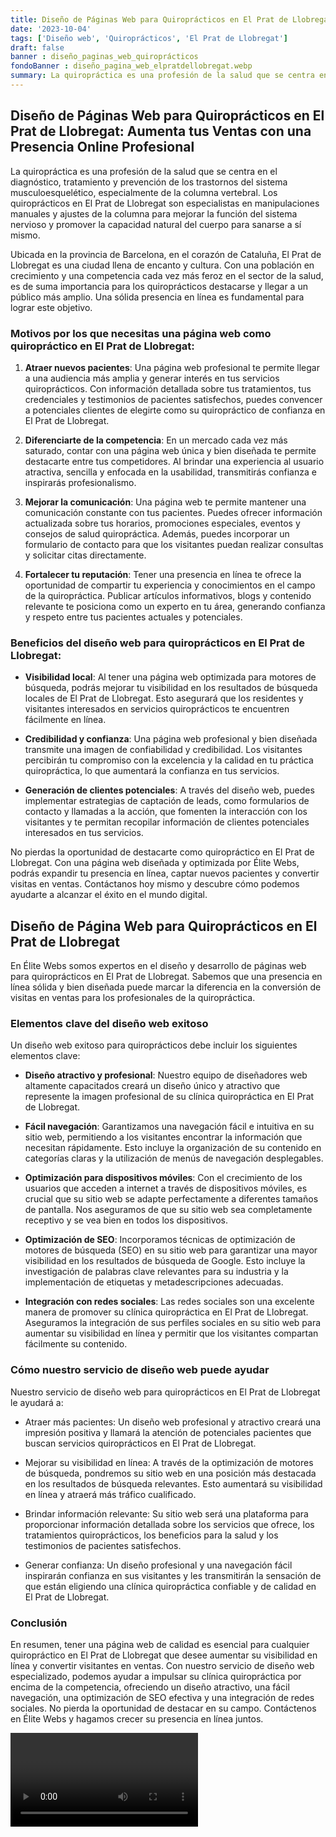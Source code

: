 ```yaml
---
title: Diseño de Páginas Web para Quiroprácticos en El Prat de Llobregat
date: '2023-10-04'
tags: ['Diseño web', 'Quiroprácticos', 'El Prat de Llobregat']
draft: false
banner : diseño_paginas_web_quiroprácticos
fondoBanner : diseño_pagina_web_elpratdellobregat.webp
summary: La quiropráctica es una profesión de la salud que se centra en el diagnóstico, tratamiento y prevención de los trastornos del sistema musculoesquelético, especialmente de la columna vertebral. Los quiroprácticos en El Prat de Llobregat son especialistas en manipulaciones manuales y ajustes de la columna para mejorar la función del sistema nervioso y promover la capacidad natural del cuerpo para sanarse a sí mismo.
---
```


## Diseño de Páginas Web para Quiroprácticos en El Prat de Llobregat: Aumenta tus Ventas con una Presencia Online Profesional

La quiropráctica es una profesión de la salud que se centra en el diagnóstico, tratamiento y prevención de los trastornos del sistema musculoesquelético, especialmente de la columna vertebral. Los quiroprácticos en El Prat de Llobregat son especialistas en manipulaciones manuales y ajustes de la columna para mejorar la función del sistema nervioso y promover la capacidad natural del cuerpo para sanarse a sí mismo.

Ubicada en la provincia de Barcelona, en el corazón de Cataluña, El Prat de Llobregat es una ciudad llena de encanto y cultura. Con una población en crecimiento y una competencia cada vez más feroz en el sector de la salud, es de suma importancia para los quiroprácticos destacarse y llegar a un público más amplio. Una sólida presencia en línea es fundamental para lograr este objetivo.

### Motivos por los que necesitas una página web como quiropráctico en El Prat de Llobregat:

1. **Atraer nuevos pacientes**: Una página web profesional te permite llegar a una audiencia más amplia y generar interés en tus servicios quiroprácticos. Con información detallada sobre tus tratamientos, tus credenciales y testimonios de pacientes satisfechos, puedes convencer a potenciales clientes de elegirte como su quiropráctico de confianza en El Prat de Llobregat.

2. **Diferenciarte de la competencia**: En un mercado cada vez más saturado, contar con una página web única y bien diseñada te permite destacarte entre tus competidores. Al brindar una experiencia al usuario atractiva, sencilla y enfocada en la usabilidad, transmitirás confianza e inspirarás profesionalismo.

3. **Mejorar la comunicación**: Una página web te permite mantener una comunicación constante con tus pacientes. Puedes ofrecer información actualizada sobre tus horarios, promociones especiales, eventos y consejos de salud quiropráctica. Además, puedes incorporar un formulario de contacto para que los visitantes puedan realizar consultas y solicitar citas directamente.

4. **Fortalecer tu reputación**: Tener una presencia en línea te ofrece la oportunidad de compartir tu experiencia y conocimientos en el campo de la quiropráctica. Publicar artículos informativos, blogs y contenido relevante te posiciona como un experto en tu área, generando confianza y respeto entre tus pacientes actuales y potenciales.

### Beneficios del diseño web para quiroprácticos en El Prat de Llobregat:

- **Visibilidad local**: Al tener una página web optimizada para motores de búsqueda, podrás mejorar tu visibilidad en los resultados de búsqueda locales de El Prat de Llobregat. Esto asegurará que los residentes y visitantes interesados en servicios quiroprácticos te encuentren fácilmente en línea.

- **Credibilidad y confianza**: Una página web profesional y bien diseñada transmite una imagen de confiabilidad y credibilidad. Los visitantes percibirán tu compromiso con la excelencia y la calidad en tu práctica quiropráctica, lo que aumentará la confianza en tus servicios.

- **Generación de clientes potenciales**: A través del diseño web, puedes implementar estrategias de captación de leads, como formularios de contacto y llamadas a la acción, que fomenten la interacción con los visitantes y te permitan recopilar información de clientes potenciales interesados en tus servicios.

No pierdas la oportunidad de destacarte como quiropráctico en El Prat de Llobregat. Con una página web diseñada y optimizada por Élite Webs, podrás expandir tu presencia en línea, captar nuevos pacientes y convertir visitas en ventas. Contáctanos hoy mismo y descubre cómo podemos ayudarte a alcanzar el éxito en el mundo digital.

<GifSeo />

<Cta />

## Diseño de Página Web para Quiroprácticos en El Prat de Llobregat

En Élite Webs somos expertos en el diseño y desarrollo de páginas web para quiroprácticos en El Prat de Llobregat. Sabemos que una presencia en línea sólida y bien diseñada puede marcar la diferencia en la conversión de visitas en ventas para los profesionales de la quiropráctica.

### Elementos clave del diseño web exitoso

Un diseño web exitoso para quiroprácticos debe incluir los siguientes elementos clave:

- **Diseño atractivo y profesional**: Nuestro equipo de diseñadores web altamente capacitados creará un diseño único y atractivo que represente la imagen profesional de su clínica quiropráctica en El Prat de Llobregat.

- **Fácil navegación**: Garantizamos una navegación fácil e intuitiva en su sitio web, permitiendo a los visitantes encontrar la información que necesitan rápidamente. Esto incluye la organización de su contenido en categorías claras y la utilización de menús de navegación desplegables.

- **Optimización para dispositivos móviles**: Con el crecimiento de los usuarios que acceden a internet a través de dispositivos móviles, es crucial que su sitio web se adapte perfectamente a diferentes tamaños de pantalla. Nos aseguramos de que su sitio web sea completamente receptivo y se vea bien en todos los dispositivos.

- **Optimización de SEO**: Incorporamos técnicas de optimización de motores de búsqueda (SEO) en su sitio web para garantizar una mayor visibilidad en los resultados de búsqueda de Google. Esto incluye la investigación de palabras clave relevantes para su industria y la implementación de etiquetas y metadescripciones adecuadas.

- **Integración con redes sociales**: Las redes sociales son una excelente manera de promover su clínica quiropráctica en El Prat de Llobregat. Aseguramos la integración de sus perfiles sociales en su sitio web para aumentar su visibilidad en línea y permitir que los visitantes compartan fácilmente su contenido.

### Cómo nuestro servicio de diseño web puede ayudar

Nuestro servicio de diseño web para quiroprácticos en El Prat de Llobregat le ayudará a:

- Atraer más pacientes: Un diseño web profesional y atractivo creará una impresión positiva y llamará la atención de potenciales pacientes que buscan servicios quiroprácticos en El Prat de Llobregat.

- Mejorar su visibilidad en línea: A través de la optimización de motores de búsqueda, pondremos su sitio web en una posición más destacada en los resultados de búsqueda relevantes. Esto aumentará su visibilidad en línea y atraerá más tráfico cualificado.

- Brindar información relevante: Su sitio web será una plataforma para proporcionar información detallada sobre los servicios que ofrece, los tratamientos quiroprácticos, los beneficios para la salud y los testimonios de pacientes satisfechos.

- Generar confianza: Un diseño profesional y una navegación fácil inspirarán confianza en sus visitantes y les transmitirán la sensación de que están eligiendo una clínica quiropráctica confiable y de calidad en El Prat de Llobregat.

### Conclusión

En resumen, tener una página web de calidad es esencial para cualquier quiropráctico en El Prat de Llobregat que desee aumentar su visibilidad en línea y convertir visitantes en ventas. Con nuestro servicio de diseño web especializado, podemos ayudar a impulsar su clínica quiropráctica por encima de la competencia, ofreciendo un diseño atractivo, una fácil navegación, una optimización de SEO efectiva y una integración de redes sociales. No pierda la oportunidad de destacar en su campo. Contáctenos en Élite Webs y hagamos crecer su presencia en línea juntos.

<Video />

<CtaBot job='Quiroprácticos' city='El Prat de Llobregat'/>

<Gmaps query='El Prat de Llobregat+españa+maps' />